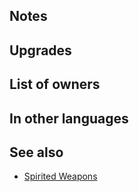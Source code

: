 {{Weapon Infobox
|tagid=SID_士気旺盛の剣＋
|intID=3036
|image=wep_sw130
|exclusive=0
|weaponType=Sword
|cost=300
|might=14
|range=1
|effect=If【Bonus】is active on unit, grants Atk/Def+4 and Special cooldown charge +1 per foe's attack during combat. (Only highest value applied. Does not stack. Special cooldown charge granted even if foe's attack deals 0 damage.)<br><br>【Bonus】<br>All effects that last "for 1 turn" or "that turn only." Includes bonuses granted by a skill like Rally or Hone and positive status effects (extra movement or effects like Dominance).
|statModifiers=0,14,0,0,0
|required=Spirited Sword
|refinePaths=default
|refineSP=350
|refineMedals=500
|refineStones=50
|properties=random_owner
}}
==Notes==
{{EffectfromBonusKeyword|target=unit|combat boosts and cooldown charge}}
{{Combat boosts}}
{{CooldownChargePlus|perAttack=foe}}
==Upgrades==
{{Weapon Upgrade List}}
==List of owners==
{{Skill Hero List}}
==In other languages==
{{OtherLanguages
|japanese=士気旺盛の剣＋
|german=Kampfgeistkling.+
|spanishEU=Espada vivaz +
|spanishLA=Espada vivaz +
|french=Épée vivace +
|italian=Spada animata+
|chineseTW=士氣旺盛之劍＋
|portuguese=Espada vigorosa+
}}
==See also==
 {{See also skills|cond=(Description LIKE '%Special cooldown charge +1 per foe_s attack during combat%Special cooldown charge granted even if foe_s attack deals 0 damage%' OR Description LIKE '%if%bonus%active on unit%grants Atk/Def+%during combat%') AND WikiName NOT LIKE '%Spirited%'|columns=3}}
* [[Skill families#Spirited|Spirited Weapons]]
{{Weapons Navbox}}